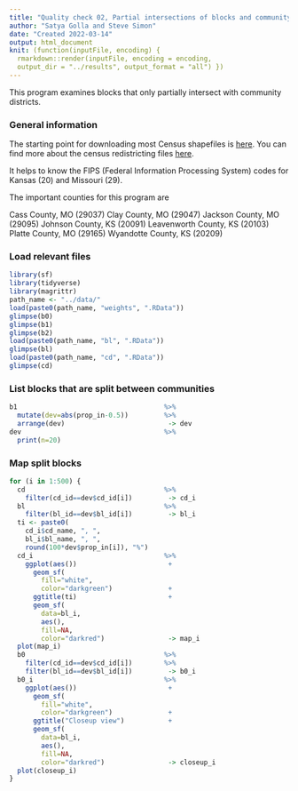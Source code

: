 ```yaml
---
title: "Quality check 02, Partial intersections of blocks and community districts"
author: "Satya Golla and Steve Simon"
date: "Created 2022-03-14"
output: html_document
knit: (function(inputFile, encoding) {
  rmarkdown::render(inputFile, encoding = encoding,
  output_dir = "../results", output_format = "all") })  
---
```


This program examines blocks that only partially intersect with community districts.

### General information

The starting point for downloading most Census shapefiles is [here][c_general]. You can find more about the census redistricting files [here][c_redistricting]. 

It helps to know the FIPS (Federal Information Processing System) codes for Kansas (20) and Missouri (29).

The important counties for this program are

Cass County, MO (29037)
Clay County, MO (29047)
Jackson County, MO (29095)
Johnson County, KS (20091)
Leavenworth County, KS (20103)
Platte County, MO (29165)
Wyandotte County, KS (20209)

### Load relevant files

```r
library(sf)
library(tidyverse)
library(magrittr)
path_name <- "../data/"
load(paste0(path_name, "weights", ".RData"))
glimpse(b0)
glimpse(b1)
glimpse(b2)
load(paste0(path_name, "bl", ".RData"))
glimpse(bl)
load(paste0(path_name, "cd", ".RData"))
glimpse(cd)
```

### List blocks that are split between communities

```r
b1                                     %>%
  mutate(dev=abs(prop_in-0.5))         %>%
  arrange(dev)                          -> dev
dev                                    %>%
  print(n=20)
```

### Map split blocks

```r
for (i in 1:500) {
  cd                                   %>%
    filter(cd_id==dev$cd_id[i])         -> cd_i
  bl                                   %>%
    filter(bl_id==dev$bl_id[i])         -> bl_i
  ti <- paste0(
    cd_i$cd_name, ", ",
    bl_i$bl_name, ", ",
    round(100*dev$prop_in[i]), "%")
  cd_i                                 %>%
    ggplot(aes())                       +
      geom_sf(
        fill="white", 
        color="darkgreen")              +
      ggtitle(ti)                       +
      geom_sf(
        data=bl_i,
        aes(), 
        fill=NA,
        color="darkred")                -> map_i
  plot(map_i)
  b0                                   %>%
    filter(cd_id==dev$cd_id[i])        %>%
    filter(bl_id==dev$bl_id[i])         -> b0_i
  b0_i                                 %>%
    ggplot(aes())                       +
      geom_sf(
        fill="white",
        color="darkgreen")              +
      ggtitle("Closeup view")           +
      geom_sf(
        data=bl_i,
        aes(), 
        fill=NA,
        color="darkred")                -> closeup_i
  plot(closeup_i)
}
```

<!---Key census links go here--->

[c_general]: https://www.census.gov/geographies/mapping-files/time-series/geo/tiger-line-file.html

[c_redistricting]: https://www.census.gov/programs-surveys/decennial-census/about/rdo/summary-files.html
